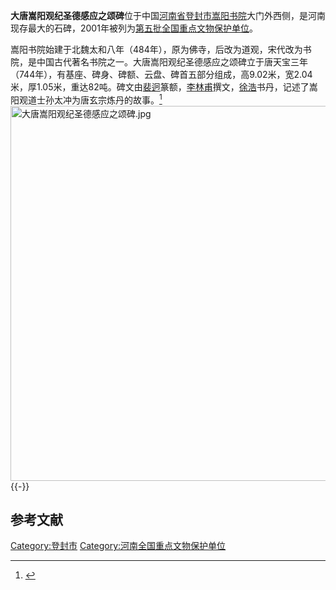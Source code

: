 {{文物保护单位
| 级别 = 全国
| 名称 = 大唐嵩阳观纪圣德感应之颂碑
| 图片 = 
| 所在 = [[河南省|河南省]][[登封市|登封市]]
| 分类 = 石窟寺及石刻
| 时代 = 唐
| 编号 = 5-460
| 登录 = 2001年6月25日
}}
'''大唐嵩阳观纪圣德感应之颂碑'''位于中国[[河南省|河南省]][[登封市|登封市]][[嵩阳书院|嵩阳书院]]大门外西侧，是河南现存最大的石碑，2001年被列为[[第五批全国重点文物保护单位|第五批全国重点文物保护单位]]。

嵩阳书院始建于北魏太和八年（484年），原为佛寺，后改为道观，宋代改为书院，是中国古代著名书院之一。大唐嵩阳观纪圣德感应之颂碑立于唐天宝三年（744年），有基座、碑身、碑额、云盘、碑首五部分组成，高9.02米，宽2.04米，厚1.05米，重达82吨。碑文由[[裴迥|裴迥]]篆额，[[李林甫|李林甫]]撰文，[[徐浩|徐浩]]书丹，记述了嵩阳观道士孙太冲为唐玄宗炼丹的故事。<ref>{{Cite book |author=《全国重点文物保护单位》编辑委员会 |title=全国重点文物保护单位（第一至第五批）·第Ⅱ卷 |publisher=文物出版社 |year=2004 |isbn=7-5010-1525-2 |pages=436 }}</ref>
[[File:大唐嵩阳观纪圣德感应之颂碑.jpg|600px]]
{{-}}
==参考文献==
{{reflist}}

{{河南全国重点文物保护单位}}

{{DEFAULTSORT:D}}
[[Category:登封市|Category:登封市]]
[[Category:河南全国重点文物保护单位|Category:河南全国重点文物保护单位]]